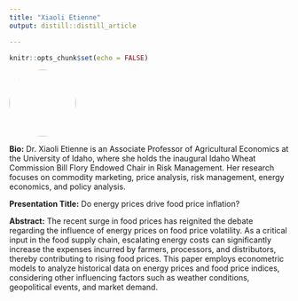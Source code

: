 ```yaml
---
title: "Xiaoli Etienne"
output: distill::distill_article

---
```


```r
knitr::opts_chunk$set(echo = FALSE)
```


:::float-left

<img src="images/Xiaoli_Etienne.jpg" style="width: 120px; height: 120px; object-fit: cover; border-radius: 50%;">

**Bio:** Dr. Xiaoli Etienne is an Associate Professor of Agricultural Economics at the University of Idaho, where she holds the inaugural Idaho Wheat Commission Bill Flory Endowed Chair in Risk Management. Her research focuses on commodity marketing, price analysis, risk management, energy economics, and policy analysis.   

**Presentation Title:** Do energy prices drive food price inflation?

**Abstract:** The recent surge in food prices has reignited the debate regarding the influence of energy prices on food price volatility. As a critical input in the food supply chain, escalating energy costs can significantly increase the expenses incurred by farmers, processors, and distributors, thereby contributing to rising food prices. This paper employs econometric models to analyze historical data on energy prices and food price indices, considering other influencing factors such as weather conditions, geopolitical events, and market demand.  


:::









